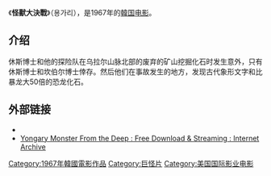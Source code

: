 {{unreferenced|time=2015-05-04T08:38:11+00:00}}
《'''怪獸大決戰'''》（용가리），是1967年的[[韓国|韓国]][[电影|电影]]。

==介绍==
休斯博士和他的探险队在乌拉尔山脉北部的废弃的矿山挖掘化石时发生意外，只有休斯博士和坎伯尔博士倖存。然后他们在事故发生的地方，发现古代象形文字和比暴龙大50倍的恐龙化石。

==外部链接==
* {{imdb title|id=0061549}}
* [https://archive.org/details/YongaryMonsterFromTheDeep Yongary Monster From the Deep : Free Download & Streaming : Internet Archive]

[[Category:1967年韓國電影作品|Category:1967年韓國電影作品]]
[[Category:巨怪片|Category:巨怪片]]
[[Category:美国国际影业电影|Category:美国国际影业电影]]